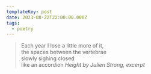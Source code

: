 ```yaml
---
templateKey: post
date: 2023-08-22T22:00:00.000Z
tags:
  - poetry
---
```

> Each year I lose a little more of it,<br/>
> the spaces between the vertebrae<br/>
> slowly sighing closed<br/>
> like an accordion
> <cite><i>Height</i> by Julien Strong, excerpt</cite>
